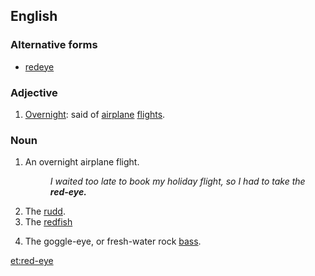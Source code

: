 {{wikipedia|red-eye flight}}
{{wikipedia|dab=Red eye}}

==English==

===Alternative forms===
* [[redeye]]
===Adjective===
{{en-adj|-}}
# {{context|informal}} [[overnight|Overnight]]: said of [[airplane]] [[flight]]s.
===Noun===
{{en-noun|s}}
# {{context|informal}} An overnight airplane flight.
#: ''I waited too late to book my holiday flight, so I had to take the '''red-eye.'''''
# The [[rudd]].
# The [[redfish]]
# {{context|US|dialect}} The goggle-eye, or fresh-water rock [[bass]].

{{Webster 1913}}
[[et:red-eye]]